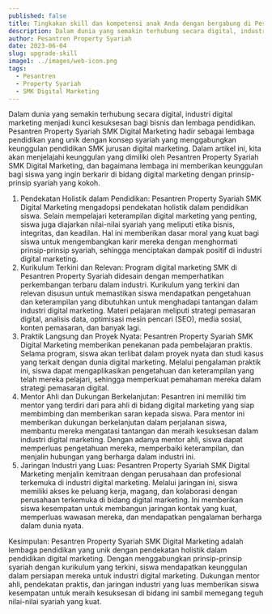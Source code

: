 ```yaml
---
published: false
title: Tingkakan skill dan kompetensi anak Anda dengan bergabung di Pesantren Property Syariah SMK digital Marketing
description: Dalam dunia yang semakin terhubung secara digital, industri digital marketing menjadi kunci kesuksesan bagi bisnis dan lembaga pendidikan. 
author: Pesantren Property Syariah
date: 2023-06-04
slug: upgrade-skill
image1: ../images/web-icon.png
tags:
  - Pesantren
  - Property Syariah
  - SMK Digital Marketing
---
```


Dalam dunia yang semakin terhubung secara digital, industri digital marketing menjadi kunci kesuksesan bagi bisnis dan lembaga pendidikan. Pesantren Property Syariah SMK Digital Marketing hadir sebagai lembaga pendidikan yang unik dengan konsep syariah yang menggabungkan keunggulan pendidikan SMK jurusan digital marketing. Dalam artikel ini, kita akan menjelajahi keunggulan yang dimiliki oleh Pesantren Property Syariah SMK Digital Marketing, dan bagaimana lembaga ini memberikan keunggulan bagi siswa yang ingin berkarir di bidang digital marketing dengan prinsip-prinsip syariah yang kokoh.
1. Pendekatan Holistik dalam Pendidikan:
Pesantren Property Syariah SMK Digital Marketing mengadopsi pendekatan holistik dalam pendidikan siswa. Selain mempelajari keterampilan digital marketing yang penting, siswa juga diajarkan nilai-nilai syariah yang meliputi etika bisnis, integritas, dan keadilan. Hal ini memberikan dasar moral yang kuat bagi siswa untuk mengembangkan karir mereka dengan menghormati prinsip-prinsip syariah, sehingga menciptakan dampak positif di industri digital marketing.
2. Kurikulum Terkini dan Relevan:
Program digital marketing SMK di Pesantren Property Syariah didesain dengan memperhatikan perkembangan terbaru dalam industri. Kurikulum yang terkini dan relevan disusun untuk memastikan siswa mendapatkan pengetahuan dan keterampilan yang dibutuhkan untuk menghadapi tantangan dalam industri digital marketing. Materi pelajaran meliputi strategi pemasaran digital, analisis data, optimisasi mesin pencari (SEO), media sosial, konten pemasaran, dan banyak lagi.
3. Praktik Langsung dan Proyek Nyata:
Pesantren Property Syariah SMK Digital Marketing memberikan penekanan pada pembelajaran praktis. Selama program, siswa akan terlibat dalam proyek nyata dan studi kasus yang terkait dengan dunia digital marketing. Melalui pengalaman praktik ini, siswa dapat mengaplikasikan pengetahuan dan keterampilan yang telah mereka pelajari, sehingga memperkuat pemahaman mereka dalam strategi pemasaran digital.
4. Mentor Ahli dan Dukungan Berkelanjutan:
Pesantren ini memiliki tim mentor yang terdiri dari para ahli di bidang digital marketing yang siap membimbing dan memberikan saran kepada siswa. Para mentor ini memberikan dukungan berkelanjutan dalam perjalanan siswa, membantu mereka mengatasi tantangan dan meraih kesuksesan dalam industri digital marketing. Dengan adanya mentor ahli, siswa dapat memperluas pengetahuan mereka, memperbaiki keterampilan, dan menjalin hubungan yang berharga dalam industri ini.
5. Jaringan Industri yang Luas:
Pesantren Property Syariah SMK Digital Marketing menjalin kemitraan dengan perusahaan dan profesional terkemuka di industri digital marketing. Melalui jaringan ini, siswa memiliki akses ke peluang kerja, magang, dan kolaborasi dengan perusahaan terkemuka di bidang digital marketing. Ini memberikan siswa kesempatan untuk membangun jaringan kontak yang kuat, memperluas wawasan mereka, dan mendapatkan pengalaman berharga dalam dunia nyata.

Kesimpulan:
Pesantren Property Syariah SMK Digital Marketing adalah lembaga pendidikan yang unik dengan pendekatan holistik dalam pendidikan digital marketing. Dengan menggabungkan prinsip-prinsip syariah dengan kurikulum yang terkini, siswa mendapatkan keunggulan dalam persiapan mereka untuk industri digital marketing. Dukungan mentor ahli, pendekatan praktis, dan jaringan industri yang luas memberikan siswa kesempatan untuk meraih kesuksesan di bidang ini sambil memegang teguh nilai-nilai syariah yang kuat.